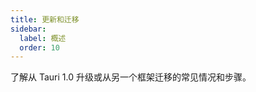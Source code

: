 ```yaml
---
title: 更新和迁移
sidebar:
  label: 概述
  order: 10
---
```


了解从 Tauri 1.0 升级或从另一个框架迁移的常见情况和步骤。


<CardGrid>
  <LinkCard
    title="从 Tauri 1.0 升级"
    href="/start/migrate/from-tauri-1/"
    description="阅读更多关于升级到版本 2 需要对版本 1 项目进行的更新的信息。"
  />
  <LinkCard
    title="从 Tauri 2.0 beta 升级"
    href="/start/migrate/from-tauri-2-beta/"
    description="阅读有关 2.0 Beta 项目升级到 2.0 所需更新的更多信息。"
  />
</CardGrid>

